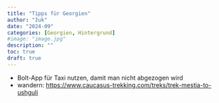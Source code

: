 ```yaml
---
title: "Tipps für Georgien"
author: "žuk"
date: "2024-09"
categories: [Georgien, Hintergrund]
#image: "image.jpg"
description: ""
toc: true
draft: true
---
```


-   Bolt-App für Taxi nutzen, damit man nicht abgezogen wird
-   wandern: <https://www.caucasus-trekking.com/treks/trek-mestia-to-ushguli>
